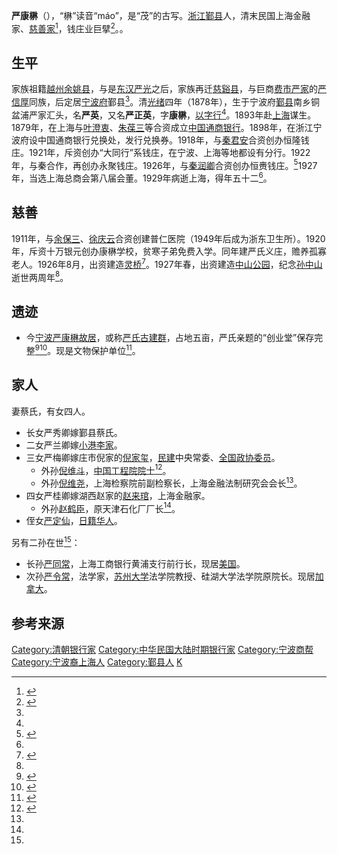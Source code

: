 '''严康楙'''（{{bd|1878年||1929年||}}），“楙”读音“máo”，是“茂”的古写。[[浙江|浙江]][[鄞县|鄞县]]人，清末民国上海金融家、[[慈善家|慈善家]]<ref >{{cite web |url=http://culture.ifeng.com/shendu/special/laowu1/ziliao/detail_2010_11/05/3017806_7.shtml |title=宁波月湖西区拆迁：一些老房子的历史变迁 |publisher=[[凤凰网|凤凰网]]文化 |author=东南商报 |date=2010年11月5日 |accessdate=2016年3月9日 |archive-date=2018年9月30日 |archive-url=https://web.archive.org/web/20180930030505/http://culture.ifeng.com/shendu/special/laowu1/ziliao/detail_2010_11/05/3017806_7.shtml |dead-url=no }}</ref>，钱庄业巨擘<ref name="Yan">{{cite web|url=http://zhejiang.kaiwind.com/zblmsy/201403/26/t20140326_1499764.shtml|title=钱庄业巨商严康楙：树高不忘根（图）|publisher=凯风浙江|author=东南商报|date=2014年3月26日|deadurl=yes|archiveurl=https://archive.is/20160316052205/http://zhejiang.kaiwind.com/zblmsy/201403/26/t20140326_1499764.shtml|archivedate=2016年3月16日|accessdate=2016年3月9日}}</ref>。。

==生平==

家族祖籍[[越州|越州]][[余姚县|余姚县]]，与是[[东汉|东汉]][[严光|严光]]之后，家族再迁[[慈谿县|慈谿县]]，与巨商[[费市严家|费市严家]]的[[严信厚|严信厚]]同族，后定居[[宁波府|宁波府]]鄞县<ref name="Yan"/>。清[[光绪|光绪]]四年（1878年），生于宁波府[[鄞县|鄞县]]南乡铜盆浦严家汇头，名'''严英'''，又名'''严正英'''，字'''康楙'''，[[以字行|以字行]]<ref name="Yan"/>。1893年赴[[上海|上海]]谋生。1879年，在上海与[[叶澄衷|叶澄衷]]、[[朱葆三|朱葆三]]等合资成立[[中国通商银行|中国通商银行]]。1898年，在浙江宁波府设中国通商银行兑换处，发行兑换券。1918年，与[[秦君安|秦君安]]合资创办恒隆钱庄。1921年，斥资创办“大同行”系钱庄，在宁波、上海等地都设有分行。1922年，与秦合作，再创办永聚钱庄。1926年，与[[秦润卿|秦润卿]]合资创办恒赉钱庄。<ref>{{cite news |title=“宁波帮”故事  上海钱业巨子秦润卿 |url=http://www.thepaper.cn/newsDetail_forward_9175749 |accessdate=2021-10-29 |work=澎湃新闻-The Paper |archive-date=2021-10-31 |archive-url=https://web.archive.org/web/20211031033940/http://www.thepaper.cn/newsDetail_forward_9175749 }}</ref>1927年，当选上海总商会第八届会董。1929年病逝上海，得年五十二<ref name="Yan"/>。

==慈善==

1911年，与[[余保三|余保三]]、[[徐庆云|徐庆云]]合资创建普仁医院（1949年后成为浙东卫生所）。1920年，斥资十万银元创办康楙学校，贫寒子弟免费入学。同年建严氏义庄，赡养孤寡老人。1926年8月，出资建造[[灵桥|灵桥]]<ref >{{cite web|url=http://news.nb.fang.com/2014-03-11/12272387.htm |title=宁波帮严氏古建群修缮一新 主人曾与筹建灵桥 |publisher=房天下 |author=宁波晚报 |date=2014-03-11}}</ref>。1927年春，出资建造[[中山公园|中山公园]]，纪念[[孙中山|孙中山]]逝世两周年<ref name="Yan"/>。

==遗迹==
* 今[[宁波严康楙故居|宁波严康楙故居]]，或称[[严氏古建群|严氏古建群]]，占地五亩，严氏亲题的“创业堂”保存完整<ref >{{cite web |url=http://news.focus.cn/nb/2010-05-06/925758.html |title=宁波帮大佬严康楙的故居群到底要不要拆迁 |publisher=搜狐 |author=都市快报 |date=2010-05-06 |accessdate=2016-03-09 |archive-date=2018-10-06 |archive-url=https://web.archive.org/web/20181006015047/http://news.focus.cn/nb/2010-05-06/925758.html |dead-url=no }}</ref><ref>{{cite news |title=严氏建筑群 |url=http://www.nbwb.net/info.aspx?Id=10567 |accessdate=2021-10-29 |work=宁波文化遗产保护网}}</ref>。现是文物保护单位<ref >{{cite web |url=http://zjnews.zjol.com.cn/05zjnews/system/2010/05/07/016583290.shtml |title=专家组昨日完成严康楙故居群价值评估 |publisher=浙江新闻 |author=浙江在线 |date=2010年5月7日 |accessdate=2016年3月9日 |archive-date=2018年9月29日 |archive-url=https://web.archive.org/web/20180929203227/http://zjnews.zjol.com.cn/05zjnews/system/2010/05/07/016583290.shtml |dead-url=no }}</ref>。

==家人==
妻蔡氏，有女四人。
* 长女严秀卿嫁鄞县蔡氏。
* 二女严兰卿嫁[[小港李家|小港李家]]。
* 三女严梅卿嫁庄市倪家的[[倪家玺|倪家玺]]，[[民建|民建]]中央常委、[[全国政协委员|全国政协委员]]。
** 外孙[[倪维斗|倪维斗]]，[[中国工程院|中国工程院]][[院士|院士]]<ref name="Yan descent">{{cite web |url=http://news.163.com/10/0518/22/670HCPHQ00014AED.html |title=鄞州严康楙慈善建筑群原址保留(图) |publisher=网易 |author=宁波晚报 |date=2010-05-18 |accessdate=2016-03-09 |archive-date=2018-10-04 |archive-url=https://web.archive.org/web/20181004151544/http://news.163.com/10/0518/22/670HCPHQ00014AED.html |dead-url=no }}</ref>。
** 外孙[[倪维尧|倪维尧]]，上海检察院前副检察长，上海金融法制研究会会长<ref name="Yan descent"/>。
* 四女严桂卿嫁湖西赵家的[[赵来琯|赵来琯]]，上海金融家。
** 外孙[[赵鹤臣|赵鹤臣]]，原天津石化厂厂长<ref name="Yan descent"/>。
* 侄女[[严定仙|严定仙]]，[[日籍华人|日籍华人]]。
另有二孙在世<ref name="Yan descent"/>：
*长孙[[严同常|严同常]]，上海工商银行黄浦支行前行长，现居[[美国|美国]]。
*次孙[[严令常|严令常]]，法学家，[[苏州大学|苏州大学]]法学院教授、硅湖大学法学院原院长。现居[[加拿大|加拿大]]。

==参考来源==
{{reflist|3}}

{{DEFAULTSORT:Y}}
[[Category:清朝银行家|Category:清朝银行家]]
[[Category:中华民国大陆时期银行家|Category:中华民国大陆时期银行家]]
[[Category:宁波商帮|Category:宁波商帮]]
[[Category:宁波裔上海人|Category:宁波裔上海人]]
[[Category:鄞县人|Category:鄞县人]]
[[Category:费市严家|K]]